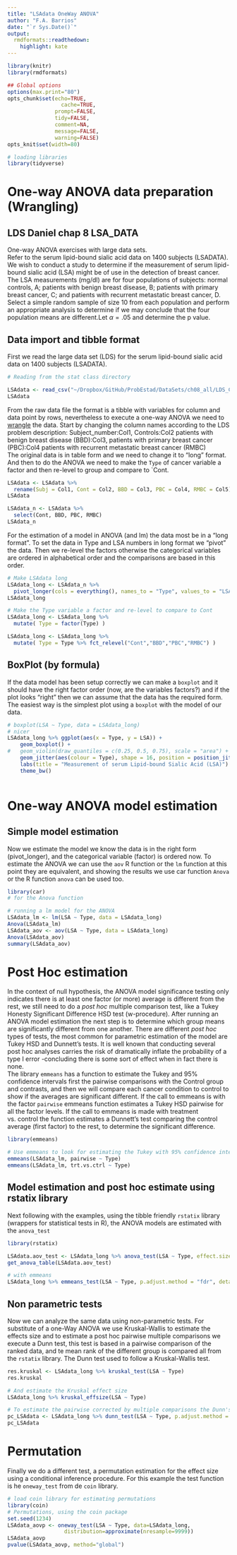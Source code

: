 ```yaml
---
title: "LSAdata OneWay ANOVA"
author: "F.A. Barrios"
date: "`r Sys.Date()`"
output: 
  rmdformats::readthedown:
    highlight: kate
---
```


```r
library(knitr)
library(rmdformats)

## Global options
options(max.print="80")
opts_chunk$set(echo=TRUE,
	             cache=TRUE,
               prompt=FALSE,
               tidy=FALSE,
               comment=NA,
               message=FALSE,
               warning=FALSE)
opts_knit$set(width=80)
```
```r
# loading libraries
library(tidyverse)
```

# One-way ANOVA data preparation (Wrangling)
## LDS Daniel chap 8  LSA_DATA  
One-way ANOVA exercises with large data sets.  
Refer to the serum lipid-bound sialic acid data on 1400 subjects (LSADATA). We wish to conduct a study to determine if the measurement of serum lipid-bound sialic acid (LSA) might be of use in the detection of breast cancer. The LSA measurements (mg/dl) are for four populations of subjects: normal controls, A; patients with benign breast disease, B; patients with primary breast cancer, C; and patients with recurrent metastatic breast cancer, D. Select a simple random sample of size 10 from each population and perform an appropriate analysis to determine if we may conclude that the four population means are different.Let $\alpha = .05$ and determine the p value.  

## Data import and tibble format  
First we read the large data set (LDS) for the serum lipid-bound sialic acid data on 1400 subjects (LSADATA).  

```r
# Reading from the stat class directory

LSAdata <- read_csv("~/Dropbox/GitHub/ProbEstad/DataSets/ch08_all/LDS_C08_LSADATA.csv")
LSAdata
```

From the raw data file the format is a tibble with variables for column and data point by rows, nevertheless to execute a one-way ANOVA we need to [wrangle](https://en.wikipedia.org/wiki/Data_wrangling) the data. Start by changing the column names according to the LDS problem description: Subject_number:Col1, Controls:Col2 patients with benign breast disease (BBD):Col3, patients with primary breast cancer (PBC):Col4 patients with recurrent metastatic breast cancer (RMBC)  
The original data is in table form and we need to change it to "long" format. And then to do the ANOVA we need to make the `Type` of cancer variable a factor and then re-level to group and compare to `Cont. 
```r
LSAdata <- LSAdata %>% 
  rename(Subj = Col1, Cont = Col2, BBD = Col3, PBC = Col4, RMBC = Col5)
LSAdata

LSAdata_n <- LSAdata %>% 
  select(Cont, BBD, PBC, RMBC)
LSAdata_n
```

For the estimation of a model in ANOVA (and lm) the data most be in a "long format". To set the data in Type and LSA numbers in long format we "pivot" the data. Then we re-level the factors otherwise the categorical variables are ordered in alphabetical order and the comparisons are based in this order.  

```r
# Make LSAdata long
LSAdata_long <- LSAdata_n %>%
  pivot_longer(cols = everything(), names_to = "Type", values_to = "LSA")
LSAdata_long

# Make the Type variable a factor and re-level to compare to Cont
LSAdata_long <- LSAdata_long %>% 
  mutate( Type = factor(Type) )

LSAdata_long <- LSAdata_long %>% 
  mutate( Type = Type %>% fct_relevel("Cont","BBD","PBC","RMBC") )
```

## BoxPlot (by formula)

If the data model has been setup correctly we can make a `boxplot` and it should have the right factor order (now, are the variables factors?) and if the plot looks "right" then we can assume that the data has the required form.  
The easiest way is the simplest plot using a `boxplot` with the model of our data. 

```r
# boxplot(LSA ~ Type, data = LSAdata_long)
# nicer
LSAdata_long %>% ggplot(aes(x = Type, y = LSA)) +
    geom_boxplot() +
#   geom_violin(draw_quantiles = c(0.25, 0.5, 0.75), scale = "area") +
    geom_jitter(aes(colour = Type), shape = 16, position = position_jitter(seed = 123)) +
    labs(title = "Measurement of serum Lipid-bound Sialic Acid (LSA)") +
    theme_bw()
              
```

# One-way ANOVA model estimation  

## Simple model estimation  
Now we estimate the model we know the data is in the right form (pivot_longer), and the categorical variable (factor) is ordered now. To estimate the ANOVA we can use the `aov` R function or the `lm` function at this point they are equivalent, and showing the results we use car function `Anova` or the R function `anova` can be used too. 

```r
library(car)
# for the Anova function

# running a lm model for the ANOVA
LSAdata_lm <- lm(LSA ~ Type, data = LSAdata_long)
Anova(LSAdata_lm)
LSAdata_aov <- aov(LSA ~ Type, data = LSAdata_long)
Anova(LSAdata_aov)
summary(LSAdata_aov)
```

# Post Hoc estimation  
In the context of null hypothesis, the ANOVA model significance testing only indicates there is at least one factor (or more) average is different from the rest, we still need to do a *post hoc* multiple comparison test, like a Tukey Honesty Significant Difference HSD test (w-procedure). After running an ANOVA model estimation the next step is to determine which group means are significantly different from one another.  There are different *post hoc* types of tests, the most common for parametric estimation of the model are Tukey HSD and Dunnett's tests. It is well known that conducting several post hoc analyses carries the risk of dramatically inflate the probability of a type I error -concluding there is some sort of effect when in fact there is none.      
The library `emmeans` has a function to estimate the Tukey and 95% confidence intervals first the pairwise comparisons with the Control group and contrasts, and then we will compare each cancer condition to control to show if the averages are significant different. If the call to emmeans is with the factor `pairwise` emmeans function estimates a Tukey HSD pairwise for all the factor levels. If the call to emmeans is made with treatment vs. control the function estimates a Dunnett's test comparing the control average (first factor) to the rest, to determine the significant difference.  

```r
library(emmeans)

# Use emmeans to look for estimating the Tukey with 95% confidence intervals and Dunnett's test
emmeans(LSAdata_lm, pairwise ~ Type)
emmeans(LSAdata_lm, trt.vs.ctrl ~ Type)
```

## Model estimation and post hoc estimate using rstatix library  
Next following with the examples, using the tibble friendly `rstatix` library (wrappers for statistical tests in R), the ANOVA models are estimated with the `anova_test`  

```r
library(rstatix)

LSAdata.aov_test <- LSAdata_long %>% anova_test(LSA ~ Type, effect.size = "ges", detailed = TRUE)
get_anova_table(LSAdata.aov_test)

# with emmeans
LSAdata_long %>% emmeans_test(LSA ~ Type, p.adjust.method = "fdr", detailed = TRUE)
```

## Non parametric tests  
Now we can analyze the same data using non-parametric tests. For substitute of a one-Way ANOVA we use Kruskal-Wallis to estimate the effects size and to estimate a post hoc pairwise multiple comparisons we execute a Dunn test, this test is based in a pairwise comparison of the ranked data, and te mean rank of the different group is compared all from the `rstatix` library. The Dunn test used to follow a Kruskal-Wallis test.  

```r
res.kruskal <- LSAdata_long %>% kruskal_test(LSA ~ Type)
res.kruskal

# And estimate the Kruskal effect size
LSAdata_long %>% kruskal_effsize(LSA ~ Type)

# To estimate the pairwise corrected by multiple comparisons the Dunn's Test
pc_LSAdata <- LSAdata_long %>% dunn_test(LSA ~ Type, p.adjust.method = "fdr")
pc_LSAdata

```

# Permutation  
Finally we do a different test, a permutation estimation for the effect size using a conditional inference procedure. For this example the test function is he `oneway_test` from de `coin` library.

```r
# load coin library for estimating permutations
library(coin)
# Permutations, using the coin package
set.seed(1234)
LSAdata_aovp <- oneway_test(LSA ~ Type, data=LSAdata_long,
                  distribution=approximate(nresample=9999))
LSAdata_aovp
pvalue(LSAdata_aovp, method="global")
```
